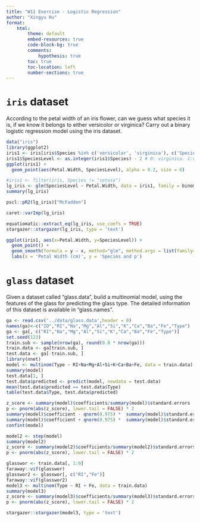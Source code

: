 ```yaml
---
title: "W11 Exercise - Logistic Regression"
author: "Xingyu Hu"
format: 
    html:
        theme: default
        embed-resources: true
        code-block-bg: true
        comments: 
            hypothesis: true
        toc: true
        toc-location: left
        number-sections: true
---
```


# `iris` dataset

According to the petal width of an iris flower, can we guess what species it is, if we know it belongs to either versicolor or virginica? Carry out a binary logistic regression model using the iris dataset.

```r
data("iris")
library(ggplot2)
iris1 <- iris[iris$Species %in% c('versicolor', 'virginica'), c('Species', 'Petal.Width')]
iris1$SpeciesLevel <- as.integer(iris1$Species) - 2 # 0: virginica. 1:versicolor
ggplot(iris1) +
  geom_point(aes(Petal.Width, SpeciesLevel), alpha = 0.2, size = 6)

#iris1 <- filter(iris, Species != "setosa")
lg_iris <- glm(SpeciesLevel ~ Petal.Width, data = iris1, family = binomial) 
summary(lg_iris)

pscl::pR2(lg_iris)["McFadden"]

caret::varImp(lg_iris)

equatiomatic::extract_eq(lg_iris, use_coefs = TRUE)
stargazer::stargazer(lg_iris, type = 'text')

ggplot(iris1, aes(x=Petal.Width, y=SpeciesLevel)) + 
  geom_point() +
  geom_smooth(formula = y ~ x, method="glm", method.args = list(family=binomial)) +
  labs(x = 'Petal Width (cm)', y = 'Species and p')
```


# `glass` dataset

Given a dataset called “glass.data”, build a multinomial model, using the features of the glass for predicting the glass type. The detailed information of this dataset is available in “glass.names”.

```r
ga <- read.csv('../data/glass.data',header = 0)
names(ga)<-c("ID","RI","Na","Mg","Al","Si","K","Ca","Ba","Fe","Type")
ga <- ga[, c("RI","Na","Mg","Al","Si","K","Ca","Ba","Fe","Type")]
set.seed(123)
train.sub <- sample(nrow(ga), round(0.8 * nrow(ga)))
train.data <- ga[train.sub, ]
test.data <- ga[-train.sub, ] 
library(nnet)
model <- multinom(Type ~ RI+Na+Mg+Al+Si+K+Ca+Ba+Fe, data = train.data)
summary(model)
test.data[1, ]
test.data$predicted <- predict(model, newdata = test.data)
mean(test.data$predicted == test.data$Type)
table(test.data$Type, test.data$predicted)

z_score <- summary(model)$coefficients/summary(model)$standard.errors
p <- pnorm(abs(z_score), lower.tail = FALSE) * 2
summary(model)$coefficient - qnorm(0.975) *  summary(model)$standard.errors
summary(model)$coefficient + qnorm(0.975) *  summary(model)$standard.errors
confint(model)

model2 <- step(model)
summary(model2)
z_score <- summary(model2)$coefficients/summary(model2)$standard.errors
p <- pnorm(abs(z_score), lower.tail = FALSE) * 2

glasswor <- train.data[, 1:9]
faraway::vif(glasswor)
glasswor2 <- glasswor[, c("RI","Fe")]
faraway::vif(glasswor2)
model3 <- multinom(Type ~ RI + Fe, data = train.data)
summary(model3)
z_score <- summary(model3)$coefficients/summary(model3)$standard.errors
p <- pnorm(abs(z_score), lower.tail = FALSE) * 2

stargazer::stargazer(model3, type = 'text')
```

